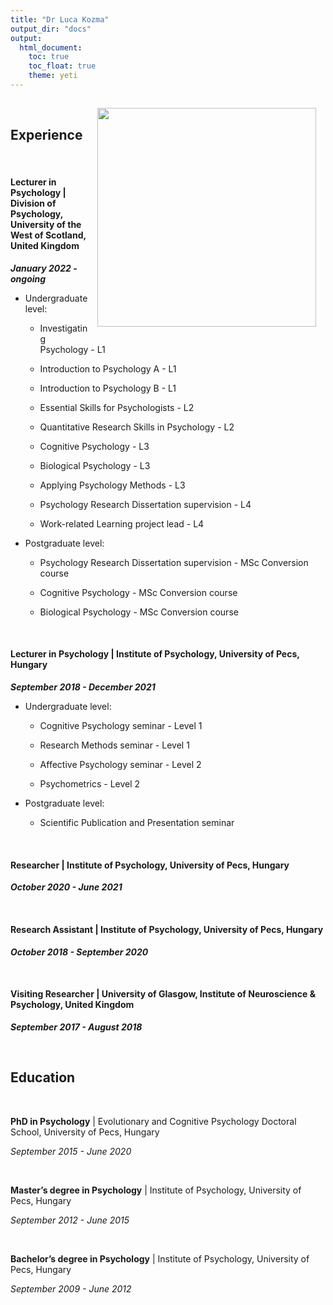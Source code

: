 ```yaml
---
title: "Dr Luca Kozma"
output_dir: "docs"  
output:
  html_document:
    toc: true
    toc_float: true
    theme: yeti
---
```


<img style="float: right; padding: 15px;" src="1.jpg" width = "350">

<br>

## Experience

<br>

#### **Lecturer in Psychology** \| Division of Psychology, University of the West of Scotland, United Kingdom 

***January 2022 - ongoing***

-   Undergraduate level:

    + Investigating Psychology - L1
    
    + Introduction to Psychology A - L1
    
    + Introduction to Psychology B - L1
    
    + Essential Skills for Psychologists - L2
    
    + Quantitative Research Skills in Psychology - L2
    
    + Cognitive Psychology - L3
    
    + Biological Psychology - L3
    
    + Applying Psychology Methods - L3
    
    + Psychology Research Dissertation supervision - L4
    
    + Work-related Learning project lead - L4

-   Postgraduate level:

    - Psychology Research Dissertation supervision - MSc Conversion course
    
    - Cognitive Psychology - MSc Conversion course
    
    - Biological Psychology - MSc Conversion course

<br>

#### **Lecturer in Psychology** \| Institute of Psychology, University of Pecs, Hungary

***September 2018 - December 2021***

-   Undergraduate level:

    -   Cognitive Psychology seminar - Level 1
    
    -   Research Methods seminar - Level 1
    
    -   Affective Psychology seminar - Level 2
    
    -   Psychometrics - Level 2

-   Postgraduate level:

    -   Scientific Publication and Presentation seminar
    
<br>

#### **Researcher** \| Institute of Psychology, University of Pecs, Hungary

***October 2020 - June 2021***

<br>

#### **Research Assistant** \| Institute of Psychology, University of Pecs, Hungary

***October 2018 - September 2020***

<br>

#### **Visiting Researcher** \| University of Glasgow, Institute of Neuroscience & Psychology, United Kingdom

***September 2017 - August 2018***

<br>

## Education

<br>

**PhD in Psychology** \| Evolutionary and Cognitive Psychology Doctoral School, University of Pecs, Hungary 

*September 2015 - June 2020*

<br>

**Master's degree in Psychology** \| Institute of Psychology, University of Pecs, Hungary

*September 2012 - June 2015*

<br>

**Bachelor's degree in Psychology** \| Institute of Psychology, University of Pecs, Hungary 

*September 2009 - June 2012*